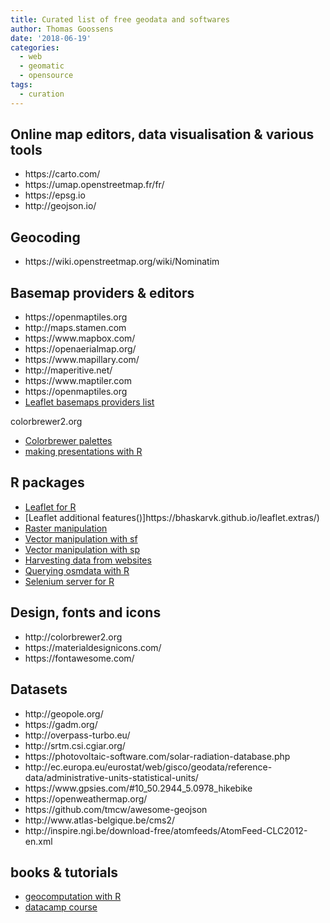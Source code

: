 ```yaml
---
title: Curated list of free geodata and softwares
author: Thomas Goossens
date: '2018-06-19'
categories:
  - web
  - geomatic
  - opensource
tags:
  - curation
---
```



## Online map editors, data visualisation  & various tools
* https://carto.com/
* https://umap.openstreetmap.fr/fr/
* https://epsg.io
* http://geojson.io/

## Geocoding
* https://wiki.openstreetmap.org/wiki/Nominatim

## Basemap providers & editors
* https://openmaptiles.org
* http://maps.stamen.com
* https://www.mapbox.com/
* https://openaerialmap.org/
* https://www.mapillary.com/
* http://maperitive.net/
* https://www.maptiler.com
* https://openmaptiles.org
* [Leaflet basemaps providers list](http://leaflet-extras.github.io/leaflet-providers/preview/index.html)

colorbrewer2.org



* [Colorbrewer palettes](http://colorbrewer2.org/#type=sequential&scheme=BuGn&n=3)
* [making presentations with R](https://rmarkdown.rstudio.com/revealjs_presentation_format#display_modes)

## R packages
* [Leaflet for R](https://rstudio.github.io/leaflet/)
* [Leaflet additional features()]https://bhaskarvk.github.io/leaflet.extras/)
* [Raster manipulation](https://cran.r-project.org/web/packages/raster/index.html)
* [Vector manipulation with sf](https://r-spatial.github.io/sf/)
* [Vector manipulation with sp](https://cran.r-project.org/web/packages/sp/index.html)
* [Harvesting data from websites](https://github.com/hadley/rvest)
* [Querying osmdata with R](https://ropensci.github.io/osmdata/)
* [Selenium server for R](http://ropensci.github.io/RSelenium/)

## Design, fonts and icons
* http://colorbrewer2.org
* https://materialdesignicons.com/
* https://fontawesome.com/

## Datasets
* http://geopole.org/
* https://gadm.org/
* http://overpass-turbo.eu/
* http://srtm.csi.cgiar.org/
* https://photovoltaic-software.com/solar-radiation-database.php
* http://ec.europa.eu/eurostat/web/gisco/geodata/reference-data/administrative-units-statistical-units/
* https://www.gpsies.com/#10_50.2944_5.0978_hikebike
* https://openweathermap.org/
* https://github.com/tmcw/awesome-geojson
* http://www.atlas-belgique.be/cms2/
* http://inspire.ngi.be/download-free/atomfeeds/AtomFeed-CLC2012-en.xml

## books & tutorials
* [geocomputation with R](https://geocompr.robinlovelace.net)
* [datacamp course](https://www.datacamp.com/courses/spatial-analysis-in-r-with-sf-and-raster?tap_a=5644-dce66f&tap_s=10907-287229)


